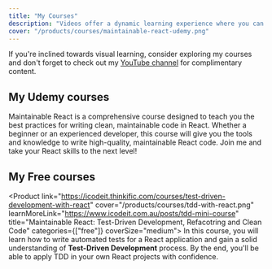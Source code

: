 ```yaml
---
title: "My Courses"
description: "Videos offer a dynamic learning experience where you can witness live demonstrations, from utilizing keyboard shortcuts to leveraging helpful tools. They provide the convenience to easily jump to specific sections or review previous parts at your own pace. For interactive topics such as understanding CSS flex layouts, undertaking a series of minor refactorings, or troubleshooting CSS animations, videos serve as an ideal medium to bypass extensive and cumbersome text."
cover: "/products/courses/maintainable-react-udemy.png"
---
```


If you're inclined towards visual learning, consider exploring my courses and don't forget to check out my [YouTube channel](https://www.youtube.com/@icodeit.juntao) for complimentary content.

## My Udemy courses

<Product
  link="https://www.udemy.com/course/mastering-maintainable-react/"
  cover="/products/courses/maintainable-react-udemy.png"
  title="Mastering Maintainable React"
  categories={[]}
  coverSize="medium">
  Maintainable React is a comprehensive course designed to teach you the best practices for writing clean, maintainable
  code in React. Whether a beginner or an experienced developer, this course will give you the tools and knowledge to
  write high-quality, maintainable React code. Join me and take your React skills to the next level!
</Product>

## My Free courses

<Product
  link="https://icodeit.thinkific.com/courses/test-driven-development-with-react"
  cover="/products/courses/tdd-with-react.png"
  learnMoreLink="https://www.icodeit.com.au/posts/tdd-mini-course"
  title="Maintainable React: Test-Driven Development, Refacotring and Clean Code"
  categories={["free"]}
  coverSize="medium">
  In this course, you will learn how to write automated tests for a React application and gain a solid understanding of
  **Test-Driven Development** process. By the end, you'll be able to apply TDD in your own React projects with confidence.
</Product>